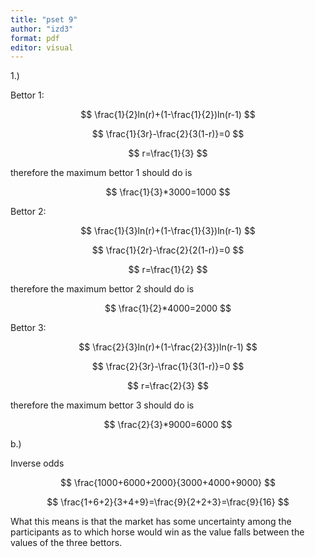 ```yaml
---
title: "pset 9"
author: "izd3"
format: pdf
editor: visual
---
```


1.)

Bettor 1:

$$
\frac{1}{2}ln(r)+(1-\frac{1}{2})ln(r-1)
$$

$$
\frac{1}{3r}-\frac{2}{3(1-r)}=0
$$

$$
r=\frac{1}{3}
$$

therefore the maximum bettor 1 should do is

$$
\frac{1}{3}*3000=1000
$$

Bettor 2:

$$
\frac{1}{3}ln(r)+(1-\frac{1}{3})ln(r-1)
$$

$$
\frac{1}{2r}-\frac{2}{2(1-r)}=0
$$

$$
r=\frac{1}{2}
$$

therefore the maximum bettor 2 should do is

$$
\frac{1}{2}*4000=2000
$$

Bettor 3:

$$
\frac{2}{3}ln(r)+(1-\frac{2}{3})ln(r-1)
$$

$$
\frac{2}{3r}-\frac{1}{3(1-r)}=0
$$

$$
r=\frac{2}{3}
$$

therefore the maximum bettor 3 should do is

$$
\frac{2}{3}*9000=6000
$$

b.)

Inverse odds

$$
\frac{1000+6000+2000}{3000+4000+9000}
$$

$$
\frac{1+6+2}{3+4+9}=\frac{9}{2+2+3}=\frac{9}{16}
$$

What this means is that the market has some uncertainty among the participants as to which horse would win as the value falls between the values of the three bettors.
